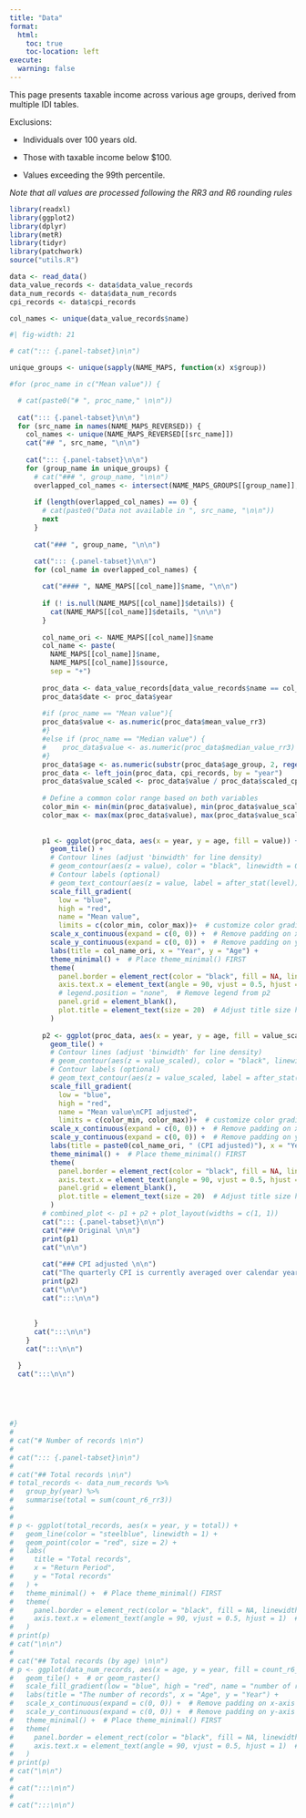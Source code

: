 ```yaml
---
title: "Data"
format: 
  html:
    toc: true
    toc-location: left
execute:
  warning: false
---
```


This page presents taxable income across various age groups, derived from multiple IDI tables.

Exclusions:

- Individuals over 100 years old.

- Those with taxable income below $100.

- Values exceeding the 99th percentile.

_Note that all values are processed following the RR3 and R6 rounding rules_

```r
library(readxl)
library(ggplot2)
library(dplyr)
library(metR)
library(tidyr)
library(patchwork)
source("utils.R")

data <- read_data()
data_value_records <- data$data_value_records
data_num_records <- data$data_num_records
cpi_records <- data$cpi_records

col_names <- unique(data_value_records$name)
```

```r
#| fig-width: 21

# cat("::: {.panel-tabset}\n\n")

unique_groups <- unique(sapply(NAME_MAPS, function(x) x$group))

#for (proc_name in c("Mean value")) {

  # cat(paste0("# ", proc_name," \n\n"))
  
  cat("::: {.panel-tabset}\n\n")
  for (src_name in names(NAME_MAPS_REVERSED)) {
    col_names <- unique(NAME_MAPS_REVERSED[[src_name]])
    cat("## ", src_name, "\n\n")
    
    cat("::: {.panel-tabset}\n\n")
    for (group_name in unique_groups) {
      # cat("### ", group_name, "\n\n")
      overlapped_col_names <- intersect(NAME_MAPS_GROUPS[[group_name]], col_names)
      
      if (length(overlapped_col_names) == 0) {
        # cat(paste0("Data not available in ", src_name, "\n\n"))
        next
      }
      
      cat("### ", group_name, "\n\n")

      cat("::: {.panel-tabset}\n\n")
      for (col_name in overlapped_col_names) {
        
        cat("#### ", NAME_MAPS[[col_name]]$name, "\n\n")
        
        if (! is.null(NAME_MAPS[[col_name]]$details)) {
          cat(NAME_MAPS[[col_name]]$details, "\n\n")
        }
        
        col_name_ori <- NAME_MAPS[[col_name]]$name
        col_name <- paste(
          NAME_MAPS[[col_name]]$name, 
          NAME_MAPS[[col_name]]$source, 
          sep = "+")
        
        proc_data <- data_value_records[data_value_records$name == col_name, ]
        proc_data$date <- proc_data$year
        
        #if (proc_name == "Mean value"){
        proc_data$value <- as.numeric(proc_data$mean_value_rr3)
        #}
        #else if (proc_name == "Median value") {
        #    proc_data$value <- as.numeric(proc_data$median_value_rr3)
        #}
        proc_data$age <- as.numeric(substr(proc_data$age_group, 2, regexpr(",", proc_data$age_group) - 1))
        proc_data <- left_join(proc_data, cpi_records, by = "year")
        proc_data$value_scaled <- proc_data$value / proc_data$scaled_cpi
        
        # Define a common color range based on both variables
        color_min <- min(min(proc_data$value), min(proc_data$value_scaled))
        color_max <- max(max(proc_data$value), max(proc_data$value_scaled))
        
        
        p1 <- ggplot(proc_data, aes(x = year, y = age, fill = value)) +
          geom_tile() +
          # Contour lines (adjust 'binwidth' for line density)
          # geom_contour(aes(z = value), color = "black", linewidth = 0.5, binwidth = mean(proc_data$value)) +
          # Contour labels (optional)
          # geom_text_contour(aes(z = value, label = after_stat(level)), skip = 0) +  
          scale_fill_gradient(
            low = "blue", 
            high = "red", 
            name = "Mean value",
            limits = c(color_min, color_max))+  # customize color gradient
          scale_x_continuous(expand = c(0, 0)) +  # Remove padding on x-axis
          scale_y_continuous(expand = c(0, 0)) +  # Remove padding on y-axis
          labs(title = col_name_ori, x = "Year", y = "Age") +
          theme_minimal() +  # Place theme_minimal() FIRST
          theme(
            panel.border = element_rect(color = "black", fill = NA, linewidth = 1.5),
            axis.text.x = element_text(angle = 90, vjust = 0.5, hjust = 1),  # Rotate x-tick labels
            # legend.position = "none",  # Remove legend from p2
            panel.grid = element_blank(),
            plot.title = element_text(size = 20)  # Adjust title size here
          )
        
        p2 <- ggplot(proc_data, aes(x = year, y = age, fill = value_scaled)) +
          geom_tile() +
          # Contour lines (adjust 'binwidth' for line density)
          # geom_contour(aes(z = value_scaled), color = "black", linewidth = 0.5, binwidth = mean(proc_data$value)) +  
          # Contour labels (optional)
          # geom_text_contour(aes(z = value_scaled, label = after_stat(level)), skip = 0) +  
          scale_fill_gradient(
            low = "blue", 
            high = "red", 
            name = "Mean value\nCPI adjusted", 
            limits = c(color_min, color_max))+  # customize color gradient
          scale_x_continuous(expand = c(0, 0)) +  # Remove padding on x-axis
          scale_y_continuous(expand = c(0, 0)) +  # Remove padding on y-axis
          labs(title = paste0(col_name_ori, " (CPI adjusted)"), x = "Year", y = "Age") +
          theme_minimal() +  # Place theme_minimal() FIRST
          theme(
            panel.border = element_rect(color = "black", fill = NA, linewidth = 1.5),
            axis.text.x = element_text(angle = 90, vjust = 0.5, hjust = 1),  # Rotate x-tick labels
            panel.grid = element_blank(),
            plot.title = element_text(size = 20)  # Adjust title size here
          )
        # combined_plot <- p1 + p2 + plot_layout(widths = c(1, 1))
        cat("::: {.panel-tabset}\n\n")
        cat("### Original \n\n")
        print(p1)
        cat("\n\n")
        
        cat("### CPI adjusted \n\n")
        cat("The quarterly CPI is currently averaged over calendar years, with plans to transition to tax-year calculations in the future\n\n")
        print(p2)
        cat("\n\n")
        cat(":::\n\n")
        
        
      }
      cat(":::\n\n")
    }
    cat(":::\n\n")

  }
  cat(":::\n\n")


  
  
  
#}
# 
# cat("# Number of records \n\n")
# 
# cat("::: {.panel-tabset}\n\n")
# 
# cat("## Total records \n\n")
# total_records <- data_num_records %>% 
#   group_by(year) %>% 
#   summarise(total = sum(count_r6_rr3))
# 
# 
# p <- ggplot(total_records, aes(x = year, y = total)) +
#   geom_line(color = "steelblue", linewidth = 1) +
#   geom_point(color = "red", size = 2) +
#   labs(
#     title = "Total records",
#     x = "Return Period",
#     y = "Total records"
#   ) +
#   theme_minimal() +  # Place theme_minimal() FIRST
#   theme(
#     panel.border = element_rect(color = "black", fill = NA, linewidth = 1.5),
#     axis.text.x = element_text(angle = 90, vjust = 0.5, hjust = 1)  # Rotate x-tick labels
#   )
# print(p)
# cat("\n\n")
# 
# cat("## Total records (by age) \n\n")
# p <- ggplot(data_num_records, aes(x = age, y = year, fill = count_r6_rr3)) +
#   geom_tile() +  # or geom_raster()
#   scale_fill_gradient(low = "blue", high = "red", name = "number of records") +  # customize color gradient
#   labs(title = "The number of records", x = "Age", y = "Year") +      
#   scale_x_continuous(expand = c(0, 0)) +  # Remove padding on x-axis
#   scale_y_continuous(expand = c(0, 0)) +  # Remove padding on y-axis
#   theme_minimal() +  # Place theme_minimal() FIRST
#   theme(
#     panel.border = element_rect(color = "black", fill = NA, linewidth = 1.5),
#     axis.text.x = element_text(angle = 90, vjust = 0.5, hjust = 1)  # Rotate x-tick labels
#   )
# print(p)
# cat("\n\n")
# 
# cat(":::\n\n")
# 
# cat(":::\n\n")

```